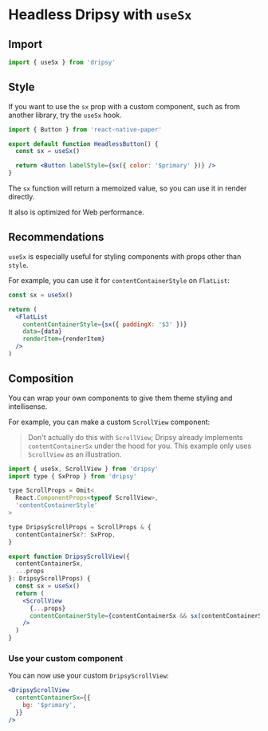 # Headless Dripsy with `useSx`

## Import

```js
import { useSx } from 'dripsy'
```

## Style

If you want to use the `sx` prop with a custom component, such as from another library, try the `useSx` hook.

```jsx
import { Button } from 'react-native-paper'

export default function HeadlessButton() {
  const sx = useSx()

  return <Button labelStyle={sx({ color: '$primary' })} />
}
```

The `sx` function will return a memoized value, so you can use it in render directly.

It also is optimized for Web performance.

## Recommendations

`useSx` is especially useful for styling components with props other than `style`.

For example, you can use it for `contentContainerStyle` on `FlatList`:

```jsx
const sx = useSx()

return (
  <FlatList
    contentContainerStyle={sx({ paddingX: '$3' })}
    data={data}
    renderItem={renderItem}
  />
)
```

## Composition

You can wrap your own components to give them theme styling and intellisense.

For example, you can make a custom `ScrollView` component:

> Don't actually do this with `ScrollView`; Dripsy already implements `contentContainerSx` under the hood for you. This example only uses `ScrollView` as an illustration.

```jsx
import { useSx, ScrollView } from 'dripsy'
import type { SxProp } from 'dripsy'

type ScrollProps = Omit<
  React.ComponentProps<typeof ScrollView>,
  'contentContainerStyle'
>

type DripsyScrollProps = ScrollProps & {
  contentContainerSx?: SxProp,
}

export function DripsyScrollView({
  contentContainerSx,
  ...props
}: DripsyScrollProps) {
  const sx = useSx()
  return (
    <ScrollView
      {...props}
      contentContainerStyle={contentContainerSx && sx(contentContainerSx)}
    />
  )
}
```

### Use your custom component

You can now use your custom `DripsyScrollView`:

```jsx
<DripsyScrollView
  contentContainerSx={{
    bg: '$primary',
  }}
/>
```

